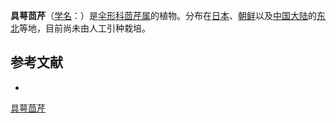 {{NoteTA|G1=LS}}
{{Speciesbox
| name = 具萼茴芹
| status = 
| status_system = 
| image = 
| genus = Pimpinella
| species = calycina
| authority = Maxim.
}}

'''具萼茴芹'''（[[学名|学名]]：{{lang|la|''Pimpinella calycina''}}）是[[伞形科|伞形科]][[茴芹属|茴芹属]]的植物。分布在[[日本|日本]]、[[朝鲜|朝鲜]]以及[[中国大陆|中国大陆]]的[[中国东北地区|东北]]等地，目前尚未由人工引种栽培。

== 参考文献 ==
<div class="references-small">
* {{cite web| url =http://www.bioinfo.cn/db05/KmzwSpecies.php?action=view&id=29803| title =具萼茴芹| work =《中国高等植物数据库全库》| publisher =中国科学院微生物研究所| author =昆明植物研究所| accessdate =2009-02-26| deadurl =yes| archiveurl =https://web.archive.org/web/20160305072801/http://www.bioinfo.cn/db05/KmzwSpecies.php?action=view&id=29803| archivedate =2016-03-05}}
</div>
{{Taxonbar|from=Q10894601}}

[[Category:茴芹属|具萼茴芹]]


{{Apiales-stub}}